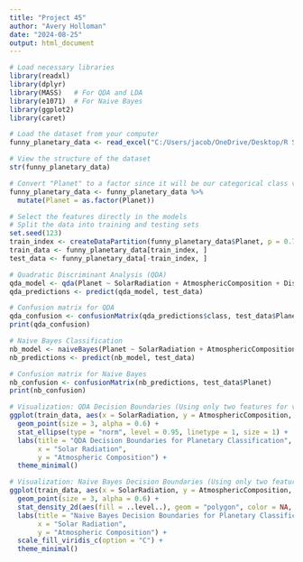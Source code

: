 ---
title: "Project 45"
author: "Avery Holloman"
date: "2024-08-25"
output: html_document
---

```{r}
# Load necessary libraries
library(readxl)
library(dplyr)
library(MASS)   # For QDA and LDA
library(e1071)  # For Naive Bayes
library(ggplot2)
library(caret)

# Load the dataset from your computer
funny_planetary_data <- read_excel("C:/Users/jacob/OneDrive/Desktop/R Studio Projects 2024/Datasets/funny_planetary_data.xlsx")

# View the structure of the dataset
str(funny_planetary_data)

# Convert "Planet" to a factor since it will be our categorical class variable
funny_planetary_data <- funny_planetary_data %>%
  mutate(Planet = as.factor(Planet))

# Select the features directly in the models
# Split the data into training and testing sets
set.seed(123)
train_index <- createDataPartition(funny_planetary_data$Planet, p = 0.7, list = FALSE)
train_data <- funny_planetary_data[train_index, ]
test_data <- funny_planetary_data[-train_index, ]

# Quadratic Discriminant Analysis (QDA)
qda_model <- qda(Planet ~ SolarRadiation + AtmosphericComposition + DistanceFromStar, data = train_data)
qda_predictions <- predict(qda_model, test_data)

# Confusion matrix for QDA
qda_confusion <- confusionMatrix(qda_predictions$class, test_data$Planet)
print(qda_confusion)

# Naive Bayes Classification
nb_model <- naiveBayes(Planet ~ SolarRadiation + AtmosphericComposition + DistanceFromStar, data = train_data)
nb_predictions <- predict(nb_model, test_data)

# Confusion matrix for Naive Bayes
nb_confusion <- confusionMatrix(nb_predictions, test_data$Planet)
print(nb_confusion)

# Visualization: QDA Decision Boundaries (Using only two features for visualization simplicity)
ggplot(train_data, aes(x = SolarRadiation, y = AtmosphericComposition, color = Planet)) +
  geom_point(size = 3, alpha = 0.6) +
  stat_ellipse(type = "norm", level = 0.95, linetype = 1, size = 1) +
  labs(title = "QDA Decision Boundaries for Planetary Classification",
       x = "Solar Radiation",
       y = "Atmospheric Composition") +
  theme_minimal()

# Visualization: Naive Bayes Decision Boundaries (Using only two features for visualization simplicity)
ggplot(train_data, aes(x = SolarRadiation, y = AtmosphericComposition, color = Planet)) +
  geom_point(size = 3, alpha = 0.6) +
  stat_density_2d(aes(fill = ..level..), geom = "polygon", color = NA, alpha = 0.3) +
  labs(title = "Naive Bayes Decision Boundaries for Planetary Classification",
       x = "Solar Radiation",
       y = "Atmospheric Composition") +
  scale_fill_viridis_c(option = "C") +
  theme_minimal()

```